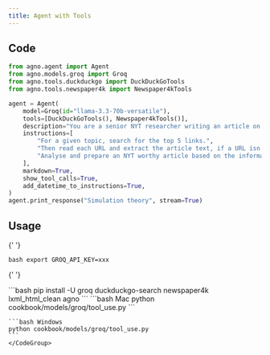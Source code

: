 ```yaml
---
title: Agent with Tools
---
```


## Code

```python cookbook/models/groq/tool_use.py
from agno.agent import Agent
from agno.models.groq import Groq
from agno.tools.duckduckgo import DuckDuckGoTools
from agno.tools.newspaper4k import Newspaper4kTools

agent = Agent(
    model=Groq(id="llama-3.3-70b-versatile"),
    tools=[DuckDuckGoTools(), Newspaper4kTools()],
    description="You are a senior NYT researcher writing an article on a topic.",
    instructions=[
        "For a given topic, search for the top 5 links.",
        "Then read each URL and extract the article text, if a URL isn't available, ignore it.",
        "Analyse and prepare an NYT worthy article based on the information.",
    ],
    markdown=True,
    show_tool_calls=True,
    add_datetime_to_instructions=True,
)
agent.print_response("Simulation theory", stream=True)
```

## Usage

<Steps>
  <Snippet file="create-venv-step.mdx" />

{' '}

<Step title="Set your API key">```bash export GROQ_API_KEY=xxx ```</Step>

{' '}

<Step title="Install libraries">
  ```bash pip install -U groq duckduckgo-search newspaper4k lxml_html_clean agno ```
</Step>

  <Step title="Run Agent">
    <CodeGroup>
    ```bash Mac
    python cookbook/models/groq/tool_use.py
    ```

    ```bash Windows
    python cookbook/models/groq/tool_use.py
    ```
    </CodeGroup>

  </Step>
</Steps>
